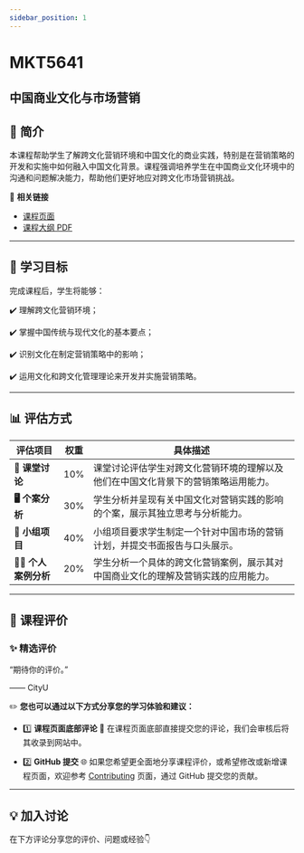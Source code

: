 ```yaml
---
sidebar_position: 1
---
```


# MKT5641
## 中国商业文化与市场营销

## **📘 简介**
本课程帮助学生了解跨文化营销环境和中国文化的商业实践，特别是在营销策略的开发和实施中如何融入中国文化背景。课程强调培养学生在中国商业文化环境中的沟通和问题解决能力，帮助他们更好地应对跨文化市场营销挑战。

🔗 **相关链接**
- [课程页面](https://www.cityu.edu.hk/catalogue/pg/202526/course/MKT5641.htm)
- [课程大纲 PDF](https://www.cityu.edu.hk/catalogue/pg/202526/course/MKT5641.pdf)

---

## **🎯 学习目标**

完成课程后，学生将能够：

✔️ 理解跨文化营销环境；

✔️ 掌握中国传统与现代文化的基本要点；

✔️ 识别文化在制定营销策略中的影响；

✔️ 运用文化和跨文化管理理论来开发并实施营销策略。

---

## **📊 评估方式**

| **评估项目**          | **权重** | **具体描述**                                                                                       |
|----------------------|---------|---------------------------------------------------------------------------------------------------|
| **📝 课堂讨论**       | 10%     | 课堂讨论评估学生对跨文化营销环境的理解以及他们在中国文化背景下的营销策略运用能力。             |
| **🖥️ 个案分析**      | 30%     | 学生分析并呈现有关中国文化对营销实践的影响的个案，展示其独立思考与分析能力。                   |
| **📄 小组项目**       | 40%     | 小组项目要求学生制定一个针对中国市场的营销计划，并提交书面报告与口头展示。                     |
| **🧑‍💻 个人案例分析** | 20%     | 学生分析一个具体的跨文化营销案例，展示其对中国商业文化的理解及营销实践的应用能力。             |

---

## **💬 课程评价**

### ✨ **精选评价**
<div className={commentStyles.commentBox}>
    <p className={commentStyles.commentText}>
        “期待你的评价。”
    </p>
    <p className={commentStyles.commentAuthor}>—— CityU</p>
</div>

✏️ **您也可以通过以下方式分享您的学习体验和建议：**

- 1️⃣ **课程页面底部评论**
💬 在课程页面底部直接提交您的评论，我们会审核后将其收录到网站中。

- 2️⃣ **GitHub 提交**
🌐 如果您希望更全面地分享课程评价，或希望修改或新增课程页面，欢迎参考 [Contributing](/contributing) 页面，通过 GitHub 提交您的贡献。

---

## **💡 加入讨论**

在下方评论分享您的评价、问题或经验👇
<Utterances />